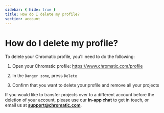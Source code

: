 ```yaml
---
sidebar: { hide: true }
title: How do I delete my profile?
section: account
---
```


# How do I delete my profile?

To delete your Chromatic profile, you'll need to do the following:

1. Open your Chromatic profile: https://www.chromatic.com/profile

2. In the `Danger zone`, press `Delete`

3. Confirm that you want to delete your profile and remove all your projects

If you would like to transfer projects over to a different account before the deletion of your account, please use our **in-app chat** to get in touch, or email us at **support@chromatic.com**.
